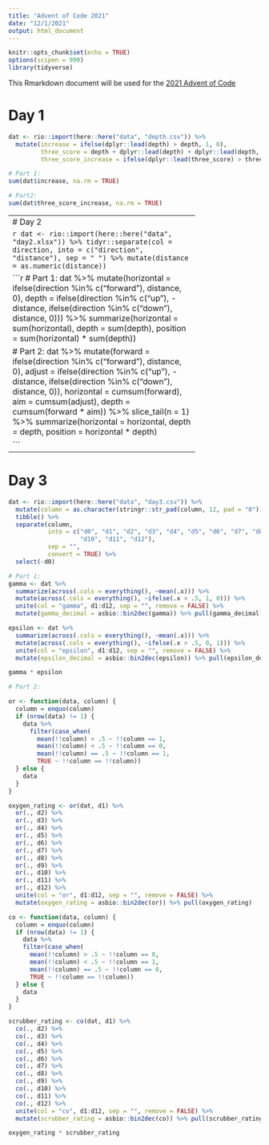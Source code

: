 ```yaml
---
title: "Advent of Code 2021"
date: "12/1/2021"
output: html_document
---
```


```r
knitr::opts_chunk$set(echo = TRUE)
options(scipen = 999)
library(tidyverse)
```

This Rmarkdown document will be used for the [2021 Advent of Code](https://adventofcode.com/2021)

# Day 1

```r
dat <- rio::import(here::here("data", "depth.csv")) %>% 
  mutate(increase = ifelse(dplyr::lead(depth) > depth, 1, 0),
         three_score = depth + dplyr::lead(depth) + dplyr::lead(depth, n = 2),
         three_score_increase = ifelse(dplyr::lead(three_score) > three_score, 1, 0))
```

```r
# Part 1:
sum(dat$increase, na.rm = TRUE)

# Part2:
sum(dat$three_score_increase, na.rm = TRUE)
```

----------------------------------------------------
# Day 2

```r
dat <- rio::import(here::here("data", "day2.xlsx")) %>%
  tidyr::separate(col = direction, 
                  into = c("direction", "distance"),
                  sep = " ") %>% 
  mutate(distance = as.numeric(distance))
```


```r
# Part 1:
dat %>%
  mutate(horizontal = ifelse(direction %in% c("forward"), distance, 0),
         depth = ifelse(direction %in% c("up"), -distance,
                        ifelse(direction %in% c("down"), distance, 0))) %>% 
  summarize(horizontal = sum(horizontal),
                  depth = sum(depth),
                  position = sum(horizontal) * sum(depth))

# Part 2:
dat %>% 
  mutate(forward = ifelse(direction %in% c("forward"), distance, 0),
         adjust = ifelse(direction %in% c("up"), -distance,
                        ifelse(direction %in% c("down"), distance, 0)),
         horizontal = cumsum(forward),
         aim = cumsum(adjust),
         depth = cumsum(forward * aim))  %>% 
  slice_tail(n = 1) %>% 
  summarize(horizontal = horizontal,
            depth = depth,
            position = horizontal * depth)

```

----------------------------------------------------
# Day 3

```r
dat <- rio::import(here::here("data", "day3.csv")) %>%
  mutate(column = as.character(stringr::str_pad(column, 12, pad = "0"))) %>% 
  tibble() %>% 
  separate(column, 
           into = c("d0", "d1", "d2", "d3", "d4", "d5", "d6", "d7", "d8", "d9", 
                    "d10", "d11", "d12"), 
           sep = "",
           convert = TRUE) %>% 
  select(-d0)
```


```r
# Part 1:
gamma <- dat %>%
  summarize(across(.cols = everything(), ~mean(.x))) %>% 
  mutate(across(.cols = everything(), ~ifelse(.x > .5, 1, 0))) %>% 
  unite(col = "gamma", d1:d12, sep = "", remove = FALSE) %>% 
  mutate(gamma_decimal = asbio::bin2dec(gamma)) %>% pull(gamma_decimal)

epsilon <- dat %>%
  summarize(across(.cols = everything(), ~mean(.x))) %>% 
  mutate(across(.cols = everything(), ~ifelse(.x > .5, 0, 1))) %>% 
  unite(col = "epsilon", d1:d12, sep = "", remove = FALSE) %>% 
  mutate(epsilon_decimal = asbio::bin2dec(epsilon)) %>% pull(epsilon_decimal)

gamma * epsilon

# Part 2:

or <- function(data, column) {
  column = enquo(column)
  if (nrow(data) != 1) {
    data %>% 
      filter(case_when(
        mean(!!column) > .5 ~ !!column == 1,
        mean(!!column) < .5 ~ !!column == 0,
        mean(!!column) == .5 ~ !!column == 1,
        TRUE ~ !!column == !!column))
  } else {
    data 
  }
}

oxygen_rating <- or(dat, d1) %>% 
  or(., d2) %>% 
  or(., d3) %>% 
  or(., d4) %>% 
  or(., d5) %>% 
  or(., d6) %>% 
  or(., d7) %>% 
  or(., d8) %>% 
  or(., d9) %>% 
  or(., d10) %>% 
  or(., d11) %>% 
  or(., d12) %>% 
  unite(col = "or", d1:d12, sep = "", remove = FALSE) %>% 
  mutate(oxygen_rating = asbio::bin2dec(or)) %>% pull(oxygen_rating)

co <- function(data, column) {
  column = enquo(column)
  if (nrow(data) != 1) {
    data %>% 
    filter(case_when(
      mean(!!column) > .5 ~ !!column == 0,
      mean(!!column) < .5 ~ !!column == 1,
      mean(!!column) == .5 ~ !!column == 0,
      TRUE ~ !!column == !!column))
  } else {
    data
  }
}  

scrubber_rating <- co(dat, d1) %>% 
  co(., d2) %>% 
  co(., d3) %>% 
  co(., d4) %>% 
  co(., d5) %>% 
  co(., d6) %>% 
  co(., d7) %>% 
  co(., d8) %>% 
  co(., d9) %>% 
  co(., d10) %>% 
  co(., d11) %>% 
  co(., d12) %>% 
  unite(col = "co", d1:d12, sep = "", remove = FALSE) %>% 
  mutate(scrubber_rating = asbio::bin2dec(co)) %>% pull(scrubber_rating)

oxygen_rating * scrubber_rating
```


